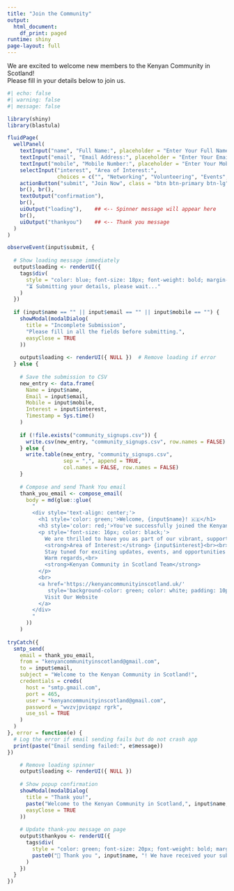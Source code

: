 ```yaml
---
title: "Join the Community"
output: 
  html_document:
    df_print: paged
runtime: shiny
page-layout: full
---
```


We are excited to welcome new members to the Kenyan Community in Scotland!  
Please fill in your details below to join us.

```r
#| echo: false
#| warning: false
#| message: false

library(shiny)
library(blastula)

fluidPage(
  wellPanel(
    textInput("name", "Full Name:", placeholder = "Enter Your Full Name"),
    textInput("email", "Email Address:", placeholder = "Enter Your Email Address"),
    textInput("mobile", "Mobile Number:", placeholder = "Enter Your Mobile Number (e.g., +44 7522 XXX XXX)"),
    selectInput("interest", "Area of Interest:",
                choices = c("", "Networking", "Volunteering", "Events", "Sponsorship")),
    actionButton("submit", "Join Now", class = "btn btn-primary btn-lg"),
    br(), br(),
    textOutput("confirmation"),
    br(),
    uiOutput("loading"),    ## <-- Spinner message will appear here
    br(),
    uiOutput("thankyou")    ## <-- Thank you message
  )
)

observeEvent(input$submit, {
  
  # Show loading message immediately
  output$loading <- renderUI({
    tags$div(
      style = "color: blue; font-size: 18px; font-weight: bold; margin-top: 10px;",
      "⏳ Submitting your details, please wait..."
    )
  })
  
  if (input$name == "" || input$email == "" || input$mobile == "") {
    showModal(modalDialog(
      title = "Incomplete Submission",
      "Please fill in all the fields before submitting.",
      easyClose = TRUE
    ))
    
    output$loading <- renderUI({ NULL })  # Remove loading if error
  } else {
    
    # Save the submission to CSV
    new_entry <- data.frame(
      Name = input$name,
      Email = input$email,
      Mobile = input$mobile,
      Interest = input$interest,
      Timestamp = Sys.time()
    )
    
    if (!file.exists("community_signups.csv")) {
      write.csv(new_entry, "community_signups.csv", row.names = FALSE)
    } else {
      write.table(new_entry, "community_signups.csv",
                  sep = ",", append = TRUE,
                  col.names = FALSE, row.names = FALSE)
    }
    
    # Compose and send Thank You email
    thank_you_email <- compose_email(
      body = md(glue::glue(
        "
        <div style='text-align: center;'>
          <h1 style='color: green;'>Welcome, {input$name}! 🇰🇪</h1>
          <h3 style='color: red;'>You've successfully joined the Kenyan Community in Scotland!</h3>
          <p style='font-size: 16px; color: black;'>
            We are thrilled to have you as part of our vibrant, supportive, and inspiring community.<br><br>
            <strong>Area of Interest:</strong> {input$interest}<br><br>
            Stay tuned for exciting updates, events, and opportunities to engage with the community!<br><br>
            Warm regards,<br>
            <strong>Kenyan Community in Scotland Team</strong>
          </p>
          <br>
          <a href='https://kenyancommunityinscotland.uk/' 
             style='background-color: green; color: white; padding: 10px 20px; text-decoration: none; font-size: 18px; border-radius: 5px;'>
            Visit Our Website
          </a>
        </div>
        "
      ))
    )
    
tryCatch({
  smtp_send(
    email = thank_you_email,
    from = "kenyancommunityinscotland@gmail.com",
    to = input$email,
    subject = "Welcome to the Kenyan Community in Scotland!",
    credentials = creds(
      host = "smtp.gmail.com",
      port = 465,
      user = "kenyancommunityinscotland@gmail.com",
      password = "wvzvjpviqapz rgrk",
      use_ssl = TRUE
    )
  )
}, error = function(e) {
  # Log the error if email sending fails but do not crash app
  print(paste("Email sending failed:", e$message))
})

    # Remove loading spinner
    output$loading <- renderUI({ NULL })
    
    # Show popup confirmation
    showModal(modalDialog(
      title = "Thank you!",
      paste("Welcome to the Kenyan Community in Scotland,", input$name, "!"),
      easyClose = TRUE
    ))
    
    # Update thank-you message on page
    output$thankyou <- renderUI({
      tags$div(
        style = "color: green; font-size: 20px; font-weight: bold; margin-top: 20px;",
        paste0("🎉 Thank you ", input$name, "! We have received your submission. Welcome aboard!")
      )
    })
  }
})
```